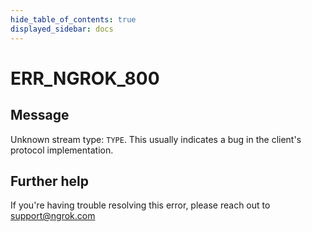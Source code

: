 ```yaml
---
hide_table_of_contents: true
displayed_sidebar: docs
---
```



# ERR_NGROK_800

## Message

Unknown stream type: `TYPE`.
This usually indicates a bug in the client's protocol implementation.

<ErrorDetails error="err_ngrok_800" />

## Further help

If you're having trouble resolving this error, please reach out to [support@ngrok.com](mailto:support@ngrok.com?subject=Help%20with%20ERR_NGROK_800)
